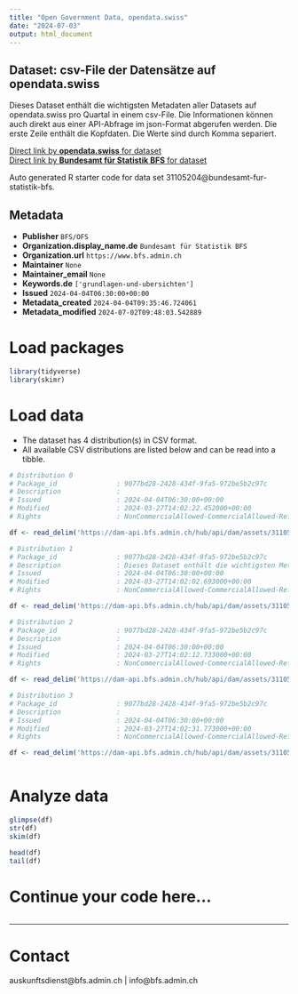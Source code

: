 ```yaml
---
title: "Open Government Data, opendata.swiss"
date: "2024-07-03"
output: html_document
---
```


## Dataset: csv-File der Datensätze auf opendata.swiss

Dieses Dataset enthält die wichtigsten Metadaten aller Datasets auf opendata.swiss pro Quartal in einem csv-File. Die Informationen können auch direkt aus einer API-Abfrage im json-Format abgerufen werden. Die erste Zeile enthält die Kopfdaten. Die Werte sind durch Komma separiert.

[Direct link by **opendata.swiss** for dataset](https://opendata.swiss/de/dataset/csv-file-der-datensatze-auf-opendata-swiss)<br>
[Direct link by **Bundesamt für Statistik BFS** for dataset](https://www.bfs.admin.ch/asset/de/ts-d-00.02-OGD-03)

Auto generated R starter code for data set 31105204@bundesamt-fur-statistik-bfs.

## Metadata

- **Publisher** `BFS/OFS`
- **Organization.display_name.de** `Bundesamt für Statistik BFS`
- **Organization.url** `https://www.bfs.admin.ch`
- **Maintainer** `None`
- **Maintainer_email** `None`
- **Keywords.de** `['grundlagen-und-ubersichten']`
- **Issued** `2024-04-04T06:30:00+00:00`
- **Metadata_created** `2024-04-04T09:35:46.724061`
- **Metadata_modified** `2024-07-02T09:48:03.542889`


# Load packages

```r

library(tidyverse)
library(skimr)

```

# Load data

-   The dataset has 4 distribution(s) in CSV format.
-   All available CSV distributions are listed below and can be read into a tibble.

```r

# Distribution 0
# Package_id               : 9077bd28-2428-434f-9fa5-972be5b2c97c
# Description              : 
# Issued                   : 2024-04-04T06:30:00+00:00
# Modified                 : 2024-03-27T14:02:22.452000+00:00
# Rights                   : NonCommercialAllowed-CommercialAllowed-ReferenceNotRequired

df <- read_delim('https://dam-api.bfs.admin.ch/hub/api/dam/assets/31105216/master')

# Distribution 1
# Package_id               : 9077bd28-2428-434f-9fa5-972be5b2c97c
# Description              : Dieses Dataset enthält die wichtigsten Metadaten aller Datasets auf opendata.swiss pro Quartal in einem csv-File. Die Informationen können auch direkt aus einer API-Abfrage im json-Format abgerufen werden. Die erste Zeile enthält die Kopfdaten. Die Werte sind durch Komma separiert.
# Issued                   : 2024-04-04T06:30:00+00:00
# Modified                 : 2024-03-27T14:02:02.693000+00:00
# Rights                   : NonCommercialAllowed-CommercialAllowed-ReferenceNotRequired

df <- read_delim('https://dam-api.bfs.admin.ch/hub/api/dam/assets/31105213/master')

# Distribution 2
# Package_id               : 9077bd28-2428-434f-9fa5-972be5b2c97c
# Description              : 
# Issued                   : 2024-04-04T06:30:00+00:00
# Modified                 : 2024-03-27T14:02:12.733000+00:00
# Rights                   : NonCommercialAllowed-CommercialAllowed-ReferenceNotRequired

df <- read_delim('https://dam-api.bfs.admin.ch/hub/api/dam/assets/31105224/master')

# Distribution 3
# Package_id               : 9077bd28-2428-434f-9fa5-972be5b2c97c
# Description              : 
# Issued                   : 2024-04-04T06:30:00+00:00
# Modified                 : 2024-03-27T14:02:31.773000+00:00
# Rights                   : NonCommercialAllowed-CommercialAllowed-ReferenceNotRequired

df <- read_delim('https://dam-api.bfs.admin.ch/hub/api/dam/assets/31105221/master')



```

# Analyze data

```r

glimpse(df)
str(df)
skim(df)

head(df)
tail(df)

```

# Continue your code here...

```r

```

------------------------------------------------------------------------

# Contact

auskunftsdienst@bfs.admin.ch | info@bfs.admin.ch
